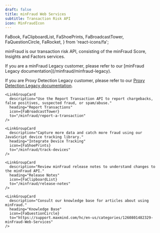 ```yaml
---
draft: false
title: minFraud Web Services
subtitle: Transaction Risk API
icon: MinFraudIcon
---
```


  FaBook,
  FaClipboardList,
  FaShoePrints,
  FaBroadcastTower,
  FaQuestionCircle,
  FaRocket,
} from 'react-icons/fa';

minFraud is our transaction risk API, consisting of the minFraud Score, Insights
and Factors services.

<Alert type="info">
  If you are a minFraud Legacy customer, please refer to our
  [minFraud Legacy documentation](/minfraud/minfraud-legacy).

If you are Proxy Detection Legacy customer, please refer to our
[Proxy Detection Legacy documentation](/minfraud/proxy-detection).

</Alert>

<LinkGroupContainer>
  <LinkGroup heading="Guides">
    <LinkGroupCard
      description="Start evaluating your transactions by installing, configuring, and using a minFraud API client."
      heading="Evaluate a Transaction"
      icon={FaRocket}
      to="/minfraud/evaluate-a-transaction"
    />

    <LinkGroupCard
      description="Use the Report Transaction API to report chargebacks, false positives, suspected fraud, or spam/abuse."
      heading="Report Transactions"
      icon={FaBroadcastTower}
      to="/minfraud/report-a-transaction"
    />

    <LinkGroupCard
      description="Capture more data and catch more fraud using our JavaScript device tracking library."
      heading="Integrate Device Tracking"
      icon={FaShoePrints}
      to="/minfraud/track-devices"
    />

  </LinkGroup>

  <LinkGroup isCompact heading="Resources">
    <LinkGroupCard
      description="Learn about each minFraud service's request and response objects."
      heading="API Documentation"
      icon={FaBook}
      to="/minfraud/api-documentation"
    />

    <LinkGroupCard
      description="Review minFraud release notes to understand changes to the minFraud API."
      heading="Release Notes"
      icon={FaClipboardList}
      to="/minfraud/release-notes"
    />

    <LinkGroupCard
      description="Consult our knowledge base for articles about using minFraud."
      heading="Knowledge Base"
      icon={FaQuestionCircle}
      to="https://support.maxmind.com/hc/en-us/categories/1260801482329-minFraud-Web-Services"
    />

  </LinkGroup>
</LinkGroupContainer>
